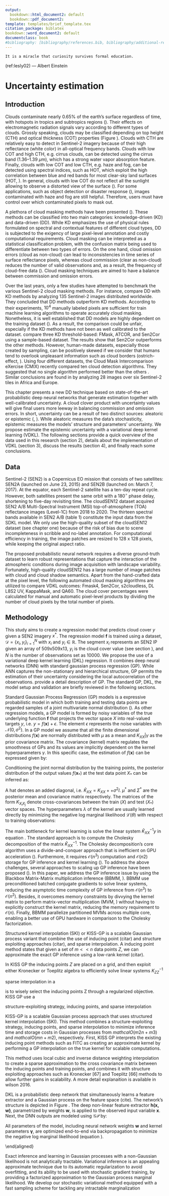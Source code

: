 ```yaml
---
output:
  bookdown::html_document2: default
  bookdown::pdf_document2:
template: templates/brief_template.tex
citation_package: biblatex
bookdown::word_document2: default
documentclass: book
#bibliography: [bibliography/references.bib, bibliography/additional-references.bib]
---
```

  
```block
It is a miracle that curiosity survives formal education.
```
(ref:lesly02) --- Albert Einstein

# Uncertainty estimation
\minitoc <!-- this will include a mini table of contents-->
  
## Introduction
  
<!-- Introduction -->
Clouds contaminate nearly 0.65\% of the earth's surface regardless of time, with hotspots in tropics and subtropics regions (\cite{sassen2008classifying, winker2010calipso, Wilson2016}). Their effects on electromagnetic radiation signals vary according to different types of clouds. Grossly speaking, clouds may be classified depending on top height (CTH) and optical thickness (COT) properties (Figure \ref{fig:figure013}). Clouds with CTH are relatively easy to detect in Sentinel-2 imagery because of their high reflectance (white color) in all-optical frequency bands. Clouds with low COT and high CTH, e.g. cirrus clouds, can be detected using the cirrus band (1.36–1.39 $\mu$m), which has a strong water vapor absorption feature. Finally, clouds with low COT and low CTH, e.g. haze and fog, can be detected using spectral indices, such as HOT, which exploit the high correlation between blue and red bands for most clear-sky land surfaces (HOT, \cite{zhang2002}). In general, clouds with low COT do not reflect all the sunlight allowing to observe a distorted view of the surface (\cite{lynch2002cirrus, chen2017}). For some applications, such as object detection or disaster response (\cite{Mateo-Garcia2021}), images contaminated with haze and fog are still helpful. Therefore, users must have control over which contaminated pixels to mask out.

\begin{figure}[!h]
	\centering
	\includegraphics[width=0.98\linewidth]{figures/chapter02/figure01.png}
	\caption{Different cloud types depict in Sentinel-2 imagery.}
	\label{fig:figure013}
\end{figure}

A plethora of cloud masking methods have been presented (\cite{Hagolle2017, Domnich2021, Louis2016, Qiu2019, richter2019atmospheric, jan_wevers_2021_5788067, Lopez-Puigdollers2021, frantz2019force}). These methods can be classified into two main categories: knowledge-driven (KD) and data-driven (DD). While KD emphasizes the use of physical rules formulated on spectral and contextual features of different cloud types, DD is subjected to the exigency of large pixel-level annotation and costly computational requirements. Cloud masking can be interpreted as a statistical classification problem, with the confusion matrix being used to differentiate between two types of errors. On the one hand, cloud omission errors (cloud as non-cloud) can lead to inconsistencies in time series of surface reflectance pixels, whereas cloud commission (clear as non-cloud) reduces the number of valid observations and, as a result, the frequency of cloud-free data (\cite{skakun2022cloud}). Cloud masking techniques are aimed to have a balance between commission and omission errors. 

<!-- Previous studies -->
Over the last years, only a few studies have attempted to benchmark the various Sentinel-2 cloud masking methods. For instance, \cite{Cilli} compare DD with KD methods by analyzing 135 Sentinel-2 images distributed worldwide. They concluded that DD methods outperform KD methods. According to their experiments, $10^{4}$ manually labeled pixels are sufficient for train machine learning algorithms to operate accurately cloud masking. Nonetheless, it is well established that DD models are highly dependent on the training dataset (\cite{Lopez-Puigdollers2021}). As a result, the comparison could be unfair, especially if the KD methods have not been as well calibrated to the dataset. \cite{Zekoll2021} compare three KD threshold-based: FMask, ATCOR, and Sen2Cor using a sample-based dataset. The results show that Sen2Cor outperforms the other methods. However, human-made datasets, especially those created by sampling, can be positively skewed if we consider that humans tend to overlook unpleasant information such as cloud borders (ostrich-effect, \cite{Valdez2017}). Using four different datasets, the Cloud Mask Intercomparison eXercise (CMIX) recently compared ten cloud detection algorithms. They suggested that no single algorithm performed better than the others \cite{skakun2022cloud}. Similar conclusions are found in \cite{tarrio2020comparison} by analyzing 28 images over six Sentinel-2 tiles in Africa and Europe.

<!-- End -->
This chapter presents a new DD technique based on state-of-the-art probabilistic deep neural networks that generate estimation together with well-calibrated uncertainty. A cloud clover product with uncertainty values will give final users more leeway in balancing commission and omission errors. In short, uncertainty can be a result of two distinct sources: aleatoric or epistemic (\cite{hora1996aleatory}, \cite{der2009aleatory}). While aleatoric measures the data's stochasticity, epistemic measures the models' structure and parameters' uncertainty. We propose estimate the epistemic uncertainty with a variational deep kernel learning (VDKL). The following sections provide a quick overview of the data used in this research (section 2), details about the implementation of VDKL (section 3), discuss the results (section 4), and finally reach some conclusions.


## Data

\subsection{Sentinel-2}

Sentinel-2 (SEN2) is a Copernicus EO mission that consists of two satellites: SEN2A (launched on June 23, 2015) and SEN2B (launched on: March 7, 2017). At the equator, each Sentinel-2 satellite has a ten-day repeat cycle. However, both satellites present the same orbit with a $180^\circ$ phase delay, shortening to five-day revisiting time. The cloudSEN12 dataset acquired SEN2 A/B Multi-Spectral Instrument (MSI) top-of-atmosphere (TOA) reflectance images (Level-1C) from 2018 to 2020. The thirteen spectral bands available in SEN2 A/B (table 1) constitute the input data from the SDKL model. We only use the high-quality subset of the cloudSEN12 dataset (see chapter one) because of the risk of bias due to scene incompleteness in scribble and no-label annotation. For computational efficiency in training, the image patches are resized to 128 x 128 pixels, while keeping the original aspect ratio.

\subsection{Reference data} \label{section:ref_data}

The proposed probabilistic neural network requires a diverse ground-truth dataset to learn robust representations that capture the interaction of the atmospheric conditions during image acquisition with landscape variability. Fortunately, high-quality cloudSEN12 has a large number of image patches with cloud and cloud shadow semantics. Apart from the hand-crafted data at the pixel level, the following automated cloud masking algorithms are utilized to compare VDKL outcomes: Fmask4, Sen2Cor, s2cloudless, DL L8S2 UV, KappaMask, and QA60. The cloud cover percentages were calculated for manual and automatic pixel-level products by dividing the number of cloud pixels by the total number of pixels.

## Methodology

This study aims to create a regression model that predicts cloud cover $y$ given a SEN2 imagery $x^*$. The regression model $\mathbf{f}$ is trained using a dataset,  $\mathcal{D} = \{x_i, y_i\}^{N}_{i=1}$ with $x_i$ and $y_i \in \mathbb{R}$. The segment $x_i$ represents an SEN2 IP given an array of 
509x509x13, $y_i$ is the cloud cover value (see section \ref{section:ref_data}), and $N$ is the number of observations set as 10000. We propose the use of a variational deep kernel learning (DKL) regression. It combines deep neural networks (DNN) with standard gaussian process regression (GP). While ANN captures the non-stationary and hierarchical structure, GP permits the estimation of their uncertainty considering the local autocorrelation of the observations. \cite{rasmussen2003gaussian} provide a detail description of GP. The standard GP, DKL, the model setup and validation are briefly reviewed in the following sections.

\subsection{Gaussian process regresion}

Standard Gaussian Process Regression (GP) models is a expressive probabilistic model in which both training and testing data points are regarded samples of a joint multivariate normal distribution (\cite{williams2006gaussian}). As other regression models, a GP model is formed by noisy variables of the true underlying function $\mathbf{f}$ that projects the vector space $X$ into real-valued targets $y$, i.e. $y = f(\mathbf{x}) + \epsilon$. The element $\epsilon$ represents the noise variables with $\mathcal{N}(0, \sigma^{2})$. In a GP model we assume that all the finite dimensional distributions $f(\mathbf{x})$ are normally distributed with $\mu$ as a mean and $K_{XX}|\gamma$ as the prior covariance matrix. The covariance (kernel) matrix regulates the smoothness of GPs and its values are implicitly dependent on the kernel hyperparameters $\gamma$. In this specific case, the estimation of $f(\mathbf{x})$ can be expressed given by:
  
\begin{equation}
\begin{aligned}
\mathbf{f} = f(\mathbf{x}) = [f(x_1), ...., f(x_m)]^\top & \sim 
\mathcal{GP}\left(
  \mu, K_{XX}|\gamma\right
) \\
\end{aligned} \label{eq:1}
\end{equation}

Conditioning the joint normal distribution by the training points, the posterior distribution of the output values $f(\mathbf{x}_{*})$ at the test data point $X_*$ can be inferred as:
  
\begin{equation}
\begin{aligned}
f(\mathbf{x}_{*}) \mid X_{*}, X, \mathbf{y}, \boldsymbol{\gamma}, \sigma^{2} \sim \mathcal{N}(\mu^{*}, \Sigma^{*}), \\
\mu^{*} = \mu_{X_*} + K_{X_*X}\widehat{K}_{XX}^{-1}\mathbf{y}, \\
\Sigma^{*} = K_{X_*X_*} - K_{X_*X}\widehat{K}_{XX}^{-1}K_{XX_*}
\end{aligned} \label{eq:2}
\end{equation}

A hat denotes an added diagonal, i.e. $\widehat{K}_{XX} = K_{XX} + + \sigma^{2}I$. $\mu^{*}$ and $\Sigma^{*}$ are the posterior mean and covariance matrix respectively. The matrices of the form $K_{X_iX_j}$ denote cross-covariances between the train ($X$) and test ($X_*$) vector spaces. The hyperparameters $\lambda$ of the kernel are usually learned directly by minimizing the negative log marginal likelihood $\mathcal{L}(\theta)$ with respect to training observations:
  
\begin{equation}
\begin{aligned}
\mathcal{L} = - \log p(\mathbf{y} \mid \gamma, X) \propto \mathbf{y}^{\top} \widehat{K}_{XX}^{-1} \mathbf{y} + \log \left|\widehat{K}_{X X}\right|, \\
\frac{\partial \mathcal{L}}{\partial \theta} = \mathbf{y}^{\top} \widehat{K}_{XX} \frac{\partial \widehat{K}_{X X}^{-1}}{\partial \theta} \widehat{K}_{X X} \mathbf{y}-\operatorname{tr}\left\{\widehat{K}_{X X}^{-1} \frac{\partial \widehat{K}_{XX}}{\partial \theta}\right\}
\label{eq:3}
\end{aligned}
\end{equation}

The main bottleneck for kernel learning is solve the linear system $\widehat{K}_{XX}^{-1}y$ in equation \ref{eq:3}. The standard approach is to compute the Cholesky decomposition of the matrix $\widehat{K}_{XX}^{-1}$. The Cholesky decomposition's core algorithm uses a divide-and-conquer approach that is inefficient on GPU acceleration (\cite{krishnamoorthy2013matrix}). Furthermore, it requires $\mathcal{O}(n^{3})$ computation and $\mathcal{O}(n2)$ storage for GP inference and kernel learning (\cite{rasmussen2003gaussian}). To address the above challenges, several approaches to scaling up GP inference have been proposed (\cite{gardner2018gpytorch, cunningham2008fast, dong2017scalable, bach2013sharp, wilson2015thoughts}). In this paper, we address the GP inference issue by using the Blackbox Matrix-Matrix multiplication inference (BBMM, \cite{gardner2018gpytorch}). BBMM use preconditioned batched conjugate gradients to solve linear systems, reducing the asymptotic time complexity of GP inference from $\mathcal{O}(n^{3})$ to $\mathcal{O}(n^{2})$. Besides, it overcomes memory constraints by divvying the kernel matrix to perform matrix-vector multiplication (MVM, \cite{demmel1997applied}) without having to explicitly construct the kernel matrix, reducing the memory requirement to $\mathcal{O}(n)$. Finally, BBMM parallelize partitioned MVMs across multiple core, enabling a better use of GPU hardware in comparison to the Cholesky factorization.

\subsection{KISS‑GP}

Structured kernel interpolation (SKI) or KISS-GP is a scalable Gaussian process variant that combine the use of inducing point (citar) and structure exploiting approaches (citar), and sparse interpolation. A inducing point method states that given a set of $m << n$ data points $Z$, we can approximate the exact GP inference using a low-rank kernel (citar).

\begin{equation}
K_{XX} \approx K_{XZ}K_{ZZ}^{-1}K_{ZX}
\end{equation}

In KISS GP the inducing points $Z$ are placed on a grid, and then exploit either Kronecker or Toeplitz algebra to efficiently solve linear systems 
$K_{ZZ}^{-1}$


sparse interpolation in a 


is to wisely select the inducing points Z through a regularized objective. KISS GP use a 

structure-exploiting strategy, inducing points, and sparse interpolation


\subsection{KISS‑GP}

KISS-GP is a scalable Gaussian process approach that uses structured kernel interpolation (SKI). This method combines a structure-exploiting strategy, inducing points, and sparse interpolation to minimize inference time and storage costs in Gaussian processes from $mathcalO(m2n + m3)$ and $mathcalO(mn + m2)$, respectively. First, KISS GP interprets the existing inducing point methods such as FITC as creating an approximate kernel by performing a GP interpolation on the true kernel for scalable computations.

This method uses local cubic and inverse distance weighting interpolation
to create a sparse approximation to the cross covariance matrix between the inducing points and training points, and combines it with structure exploiting approaches such as Kronecker [67] and Toeplitz [66] methods to allow further gains in scalability. A more detail explanaition is available in wilson 2016.

\subsection{Stocastic Variational Deep kernel learning}

DKL is a probabilistic deep network that simultaneously learns a feature 
extractor and a Gaussian process on the feature space (cite). The network's 
structure is depicted in Figure \ref{fig:figure02}. The deep non-linear feature extractor $\mathbf{h(x,w)}$, parametrized by weights $\mathbf{w}$, is applied to the observed input variable $\mathbf{x}$. Next, the DNN outputs are modeled using $\mathcal{GP}$ by:

\begin{equation}
f(\mathbf{x}) \sim \mathcal{GP}(
    \mu(\mathbf{h_w(x)}),
    k_{\gamma}(\mathbf{h_w(x)}, \mathbf{h_w({x}')})
)
\end{equation}

All parameters of the model, including neural network weights $\mathbf{w}$ and kernel parameters $\mathbf{\gamma}$, are optimized end-to-end via backpropagation to minimize the negative log marginal likelihood (equation \ref{eq:3}).

\begin{equation}
\begin{aligned}
  k(x_i, u_j) \approx w_ik(u_a, u_j) + (1 − w_i)k(u_b, u_j)
\end{equation}
\end{aligned}

\subsection{Stochastic Variational Deep Kernel Learning}

Exact inference and learning in Gaussian processes with a non-Gaussian likelihood is not analytically tractable. Variational inference is an appealing approximate technique due to its automatic regularization to avoid overfitting, and its ability to be used with stochastic gradient training, by providing a factorized approximation to the Gaussian process marginal likelihood. We develop our stochastic variational method equipped with a fast sampling scheme for tackling any intractable marginalization
